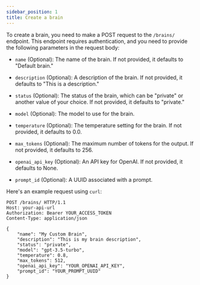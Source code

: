```yaml
---
sidebar_position: 1
title: Create a brain
---
```


To create a brain, you need to make a POST request to the `/brains/` endpoint. This endpoint requires authentication, and you need to provide the following parameters in the request body:

- `name` (Optional): The name of the brain. If not provided, it defaults to "Default brain."

- `description` (Optional): A description of the brain. If not provided, it defaults to "This is a description."

- `status` (Optional): The status of the brain, which can be "private" or another value of your choice. If not provided, it defaults to "private."

- `model` (Optional): The model to use for the brain.

- `temperature` (Optional): The temperature setting for the brain. If not provided, it defaults to 0.0.

- `max_tokens` (Optional): The maximum number of tokens for the output. If not provided, it defaults to 256.

- `openai_api_key` (Optional): An API key for OpenAI. If not provided, it defaults to None.

- `prompt_id` (Optional): A UUID associated with a prompt.

Here's an example request using `curl`:

```http
POST /brains/ HTTP/1.1
Host: your-api-url
Authorization: Bearer YOUR_ACCESS_TOKEN
Content-Type: application/json

{
    "name": "My Custom Brain",
    "description": "This is my brain description",
    "status": "private",
    "model": "gpt-3.5-turbo",
    "temperature": 0.8,
    "max_tokens": 512,
    "openai_api_key": "YOUR_OPENAI_API_KEY",
    "prompt_id": "YOUR_PROMPT_UUID"
}
```
